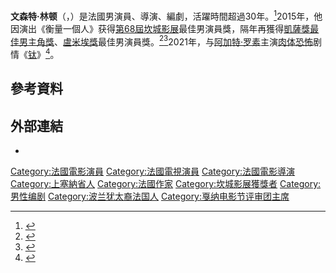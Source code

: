 {{NoteTA
|G1=Show
|T=zh-cn:文森特·林顿; zh-tw:文森·林頓; zh-hk:雲遜·連頓
}}
{{Infobox person
| name  = 文森特·林顿<br/>Vincent Lindon
| image = Vincent Lindon Cannes 2015 5.jpg
| imagesize = 
| caption = 2015年于坎城影展
| birth_date = {{birth date and age|1959|7|15}}
| birth_place = {{FRA}}[[上塞納省|上塞納省]][[布洛涅-比揚古|布洛涅-比揚古]]
| nationality = {{FRA}}
| years_active = 1983 - 现在
| occupation = 演員、導演、編劇
| spouse = [[桑特琳娜·基貝蘭|桑特琳娜·基貝蘭]](分居)
| children = 1
}}

'''文森特·林顿'''（{{lang-fr|Vincent Lindon}}，{{bd|1959年|7月15日|catIdx=M}}）是法國男演員、導演、編劇，活躍時間超過30年。<ref>{{cite web|url=http://en.unifrance.org/directories/person/15691/vincent-lindon|title=Vincent Lindon|publisher=unifrance.org|accessdate=2014-11-07|archive-date=2021-03-22|archive-url=https://web.archive.org/web/20210322220852/https://en.unifrance.org/directories/person/15691/vincent-lindon|dead-url=no}}</ref>2015年，他因演出《衡量一個人》获得[[第68屆坎城影展|第68屆坎城影展]]最佳男演員獎，隔年再獲得[[凱薩獎最佳男主角獎|凱薩獎最佳男主角獎]]、[[盧米埃獎|盧米埃獎]]最佳男演員獎。<ref>{{cite web |url=http://www.theguardian.com/film/live/2015/may/24/cannes-2015-palme-dor-announcement |title=Cannes 2015: Jacques Audiard's Dheepan wins the Palme d'Or |author=Henry Barnes |date=24 May 2015 |accessdate=24 May 2015 |work=The Guardian |archive-date=2016-06-12 |archive-url=https://web.archive.org/web/20160612140348/https://www.theguardian.com/film/live/2015/may/24/cannes-2015-palme-dor-announcement |dead-url=no }}</ref><ref>{{cite web |url=http://www.hollywoodreporter.com/news/cannes-2015-winners-announced-797340 |title=Cannes: 'Dheepan' Wins the Palme d'Or |author=Rebecca Ford |date=24 May 2015 |accessdate=24 May 2015 |work=The Hollywood Reporter |archive-date=2018-06-12 |archive-url=https://web.archive.org/web/20180612170312/https://www.hollywoodreporter.com/news/cannes-2015-winners-announced-797340 |dead-url=no }}</ref>2021年，与[[阿加特·罗素|阿加特·罗素]]主演[[肉体恐怖|肉体恐怖]]剧情《[[钛|钛]]》<ref>{{Cite web |language=en-US |title=‘Titane’ is a Twisted Exploration of Gender, Violence and Metal |url=https://observer.com/2021/09/titane-review-twisted-exploration-of-gender-violence-and-metal/ |website=Observer |date=2021-09-27 |accessdate=2021-10-03 |archive-date=2021-10-14 |archive-url=https://web.archive.org/web/20211014084404/https://observer.com/2021/09/titane-review-twisted-exploration-of-gender-violence-and-metal/ |dead-url=no }}</ref>。

==參考資料==
{{Reflist}}

==外部連結==
*{{IMDb name|512071}}

{{坎城影展評審團主席}}
{{凱薩獎最佳男主角獎}}
{{盧米埃獎最佳男演員獎}}
{{坎城影展最佳男演員獎}}
{{normdaten}}
{{DEFAULTSORT:Lindon, Vincent}}
[[Category:法國電影演員|Category:法國電影演員]]
[[Category:法國電視演員|Category:法國電視演員]]
[[Category:法國電影導演|Category:法國電影導演]]
[[Category:上塞納省人|Category:上塞納省人]]
[[Category:法國作家|Category:法國作家]]
[[Category:坎城影展獲獎者|Category:坎城影展獲獎者]]
[[Category:男性编剧|Category:男性编剧]]
[[Category:波兰犹太裔法国人|Category:波兰犹太裔法国人]]
[[Category:戛纳电影节评审团主席|Category:戛纳电影节评审团主席]]
{{france-bio-stub}}
